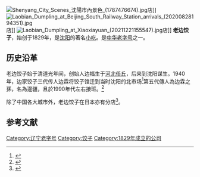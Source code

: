 [[File:Shenyang_City_Scenes_沈陽市內景色_(1787476674).jpg|thumb]]店]]
[[File:Laobian_Dumpling_at_Beijing_South_Railway_Station_arrivals_(20200828194351).jpg|thumb]]店]]
[[File:Laobian_Dumpling_at_Xiaoxiayuan_(20211221155547).jpg|thumb]]店]]
'''老边饺子'''，始创于1829年，是[[沈阳|沈阳]]的著名[[小吃|小吃]]。是[[中华老字号|中华老字号]]之一。
== 历史沿革 ==
老边饺子始于清道光年间，创始人边福生于[[河北|河北]][[任丘|任丘]]，后来到沈阳谋生。1940年，边家饺子三代传人边霖将饺子馆迁到当时沈阳的北市场<ref name="饺子">{{cite web |url=http://edu.sina.com.cn/zl/eat/blog/2013-10-08/1209247/2319676204/8a43732c0101bhu9.shtml |title=成就东北传奇老边饺子的神秘馅料 |publisher=新浪专栏 |date=2013-10-08 |accessdate=2013-12-24 |archive-date=2020-01-31 |archive-url=https://web.archive.org/web/20200131225413/http://edu.sina.com.cn/zl/eat/blog/2013-10-08/1209247/2319676204/8a43732c0101bhu9.shtml |dead-url=no }}</ref>第五代傳人為边霖之孫，名為邊疆，且於1990年代左右接班。<ref>{{cite web|url=https://www.youtube.com/watch?v=p1_y0BiLAa4 |title=《八千里路云和月》辽宁: 饺子宴 |publisher=台灣電視公司 |date=1989 |accessdate=2017-10-29}}</ref>

除了中国各大城市外，老边饺子在日本亦有分店<ref>{{cite news|title=在日掌勺的中国大厨：将中华美食遍布整个日本|url=http://www.chinanews.com/hr/hrgs/news/2006/09-18/791762.shtml|publisher=中国新闻网|date=2006-09-18}}</ref>。

==参考文献==
{{reflist}}
[[Category:辽宁老字号|Category:辽宁老字号]]
[[Category:饺子|Category:饺子]]
[[Category:1829年成立的公司|Category:1829年成立的公司]]